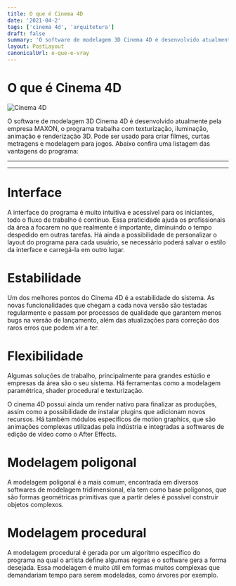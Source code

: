 ```yaml
---
title: O que é Cinema 4D
date: '2021-04-2'
tags: ['cinema 4d', 'arquitetura']
draft: false
summary: 'O software de modelagem 3D Cinema 4D é desenvolvido atualmente pela empresa MAXON, o programa trabalha com texturização, iluminação, animação e renderização 3D. Pode ser usado para criar filmes, curtas metragens e modelagem para jogos. Abaixo confira uma listagem das vantagens do programa:'
layout: PostLayout
canonicalUrl: o-que-e-vray
---
```


# O que é Cinema 4D

![Cinema 4D](/static/images/o-que-e-cinema-4d/cinema-4d-capa.jpg)

O software de modelagem 3D Cinema 4D é desenvolvido atualmente pela empresa MAXON, o programa trabalha com texturização, iluminação, animação e renderização 3D. Pode ser usado para criar filmes, curtas metragens e modelagem para jogos. Abaixo confira uma listagem das vantagens do programa:

---

<TOCInline toc={props.toc} asDisclosure />

---

# Interface

A interface do programa é muito intuitiva e acessível para os iniciantes, todo o fluxo de trabalho é contínuo. Essa praticidade ajuda os profissionais da área a focarem no que realmente é importante, diminuindo o tempo despedido em outras tarefas. Há ainda a possibilidade de personalizar o layout do programa para cada usuário, se necessário poderá salvar o estilo da interface e carregá-la em outro lugar.

# Estabilidade

Um dos melhores pontos do Cinema 4D é a estabilidade do sistema. As novas funcionalidades que chegam a cada nova versão são testadas regularmente e passam por processos de qualidade que garantem menos bugs na versão de lançamento, além das atualizações para correção dos raros erros que podem vir a ter.

# Flexibilidade

Algumas soluções de trabalho, principalmente para grandes estúdio e empresas da área são o seu sistema. Há ferramentas como a modelagem paramétrica, shader procedural e texturização.

O cinema 4D possui ainda um render nativo para finalizar as produções, assim como a possibilidade de instalar plugins que adicionam novos recursos. Há também módulos específicos de motion graphics, que são animações complexas utilizadas pela indústria e integradas a softwares de edição de vídeo como o After Effects.

# Modelagem poligonal

A modelagem poligonal é a mais comum, encontrada em diversos softwares de modelagem tridimensional, ela tem como base polígonos, que são formas geométricas primitivas que a partir deles é possível construir objetos complexos.

# Modelagem procedural

A modelagem procedural é gerada por um algoritmo específico do programa na qual o artista define algumas regras e o software gera a forma desejada. Essa modelagem é muito útil em formas muitos complexas que demandariam tempo para serem modeladas, como árvores por exemplo.

